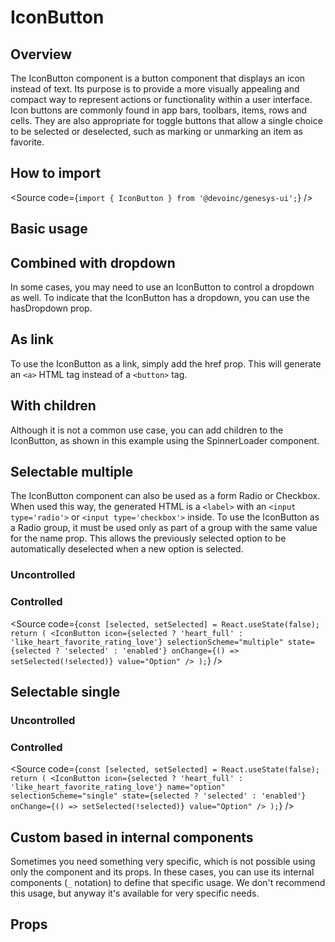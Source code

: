

<Meta of={Stories} />

# IconButton

## Overview

The IconButton component is a button component that displays an icon instead of text.
Its purpose is to provide a more visually appealing and compact way to represent actions or functionality within a user interface.
Icon buttons are commonly found in app bars, toolbars, items, rows and cells.
They are also appropriate for toggle buttons that allow a single choice to be selected or deselected, such as marking or unmarking an item as favorite.

## How to import

<Source code={`import { IconButton } from '@devoinc/genesys-ui';`} />

## Basic usage

<Canvas of={Stories.Base} />

## Combined with dropdown

In some cases, you may need to use an IconButton to control a dropdown as well.
To indicate that the IconButton has a dropdown, you can use the hasDropdown prop.

<Canvas of={Stories.WithDropdown} />

## As link

To use the IconButton as a link, simply add the href prop.
This will generate an `<a>` HTML tag instead of a `<button>` tag.

<Canvas of={Stories.AsLink} />

## With children

Although it is not a common use case, you can add children to the IconButton,
as shown in this example using the SpinnerLoader component.

<Canvas of={Stories.WithChildren} />

## Selectable multiple

The IconButton component can also be used as a form Radio or Checkbox.
When used this way, the generated HTML is a `<label>` with an `<input type='radio'>` or `<input type='checkbox'>` inside.
To use the IconButton as a Radio group, it must be used only as part of a group with the same value for the name prop.
This allows the previously selected option to be automatically deselected when a new option is selected.

### Uncontrolled

<Canvas of={Stories.MultipleUncontrolled} />

### Controlled

<Canvas of={Stories.MultipleControlled} sourceState="none" />

<Source
  code={`
const [selected, setSelected] = React.useState(false);
return (
  <IconButton
    icon={selected ? 'heart_full' : 'like_heart_favorite_rating_love'}
    selectionScheme="multiple"
    state={selected ? 'selected' : 'enabled'}
    onChange={() => setSelected(!selected)}
    value="Option"
  />
);
`}
/>

## Selectable single

### Uncontrolled

<Canvas of={Stories.SingleUncontrolled} />

### Controlled

<Canvas of={Stories.SingleControlled} sourceState="none" />

<Source
  code={`
const [selected, setSelected] = React.useState(false);
return (
  <IconButton
    icon={selected ? 'heart_full' : 'like_heart_favorite_rating_love'}
    name="option"
    selectionScheme="single"
    state={selected ? 'selected' : 'enabled'}
    onChange={() => setSelected(!selected)}
    value="Option"
  />
);
`}
/>

## Custom based in internal components

Sometimes you need something very specific, which is not possible using only the component and its props.
In these cases, you can use its internal components (`_` notation) to define that specific usage.
We don't recommend this usage, but anyway it's available for very specific needs.

<Canvas of={Stories.Custom} />

## Props

<ArgTypes of={Stories} />
